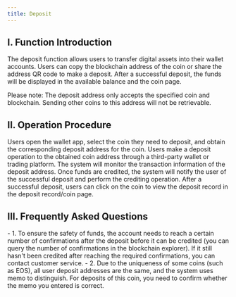 ```yaml
---
title: Deposit
---
```


## I. Function Introduction

The deposit function allows users to transfer digital assets into their wallet accounts. Users can copy the blockchain address of the coin or share the address QR code to make a deposit. After a successful deposit, the funds will be displayed in the available balance and the coin page.

Please note: The deposit address only accepts the specified coin and blockchain. Sending other coins to this address will not be retrievable.

## II. Operation Procedure

<Steps>

<Step title="Select Coin and Obtain Deposit Address">
Users open the wallet app, select the coin they need to deposit, and obtain the corresponding deposit address for the coin.
</Step>

<Step title="Make a Deposit">
Users make a deposit operation to the obtained coin address through a third-party wallet or trading platform.
</Step>

<Step title="System Monitors Transaction Information">
The system will monitor the transaction information of the deposit address. Once funds are credited, the system will notify the user of the successful deposit and perform the crediting operation.
</Step>

<Step title="View Deposit Record">
After a successful deposit, users can click on the coin to view the deposit record in the deposit record/coin page.
</Step>

</Steps>

## III. Frequently Asked Questions

<Accordion title="What to do if the deposit is successful but the balance account is not credited?">
- 1. To ensure the safety of funds, the account needs to reach a certain number of confirmations after the deposit before it can be credited (you can query the number of confirmations in the blockchain explorer). If it still hasn't been credited after reaching the required confirmations, you can contact customer service.
- 2. Due to the uniqueness of some coins (such as EOS), all user deposit addresses are the same, and the system uses memo to distinguish. For deposits of this coin, you need to confirm whether the memo you entered is correct.
</Accordion>
